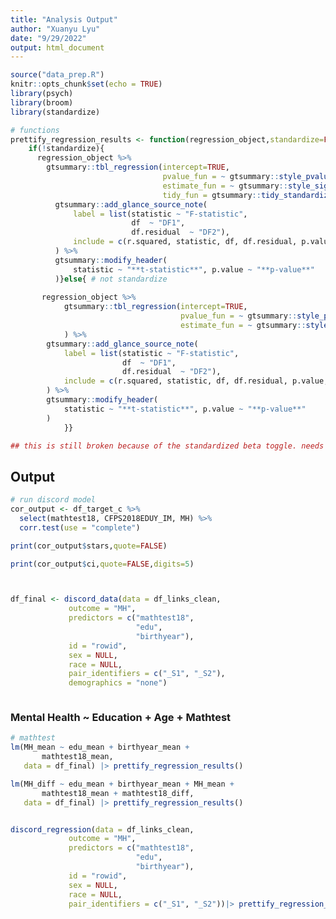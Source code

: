 ```yaml
---
title: "Analysis Output"
author: "Xuanyu Lyu"
date: "9/29/2022"
output: html_document
---
```


```r
source("data_prep.R")
knitr::opts_chunk$set(echo = TRUE)
library(psych)
library(broom)
library(standardize)

# functions
prettify_regression_results <- function(regression_object,standardize=FALSE) {
    if(!standardize){
      regression_object %>%
        gtsummary::tbl_regression(intercept=TRUE, 
                                  pvalue_fun = ~ gtsummary::style_pvalue(.x, digits = 3),
                                  estimate_fun = ~ gtsummary::style_sigfig(.x, digits = 3),
                                  tidy_fun = gtsummary::tidy_standardize(.x))%>%
          gtsummary::add_glance_source_note(
              label = list(statistic ~ "F-statistic",
                           df  ~ "DF1",
                           df.residual  ~ "DF2"),
              include = c(r.squared, statistic, df, df.residual, p.value, nobs)
          ) %>%
          gtsummary::modify_header(
              statistic ~ "**t-statistic**", p.value ~ "**p-value**"
          )}else{ # not standardize
    
       regression_object %>%
            gtsummary::tbl_regression(intercept=TRUE, 
                                      pvalue_fun = ~ gtsummary::style_pvalue(.x, digits = 3),
                                      estimate_fun = ~ gtsummary::style_sigfig(.x, digits = 3)
            ) %>%
        gtsummary::add_glance_source_note(
            label = list(statistic ~ "F-statistic",
                         df  ~ "DF1",
                         df.residual  ~ "DF2"),
            include = c(r.squared, statistic, df, df.residual, p.value, nobs)
        ) %>%
        gtsummary::modify_header(
            statistic ~ "**t-statistic**", p.value ~ "**p-value**"
        )
            }}

## this is still broken because of the standardized beta toggle. needs to be fixed!!!!
```

## Output


```r
# run discord model
cor_output <- df_target_c %>%
  select(mathtest18, CFPS2018EDUY_IM, MH) %>%
  corr.test(use = "complete")

print(cor_output$stars,quote=FALSE)

print(cor_output$ci,quote=FALSE,digits=5)



df_final <- discord_data(data = df_links_clean,
             outcome = "MH",
             predictors = c("mathtest18",
                            "edu",
                            "birthyear"),
             id = "rowid",
             sex = NULL,
             race = NULL,
             pair_identifiers = c("_S1", "_S2"),
             demographics = "none")



```

### Mental Health ~ Education + Age + Mathtest

```r
# mathtest 
lm(MH_mean ~ edu_mean + birthyear_mean + 
       mathtest18_mean,
   data = df_final) |> prettify_regression_results()

lm(MH_diff ~ edu_mean + birthyear_mean + MH_mean + 
       mathtest18_mean + mathtest18_diff,
   data = df_final) |> prettify_regression_results()


discord_regression(data = df_links_clean,
             outcome = "MH",
             predictors = c("mathtest18",
                            "edu",
                            "birthyear"),
             id = "rowid",
             sex = NULL,
             race = NULL,
             pair_identifiers = c("_S1", "_S2"))|> prettify_regression_results()
```


